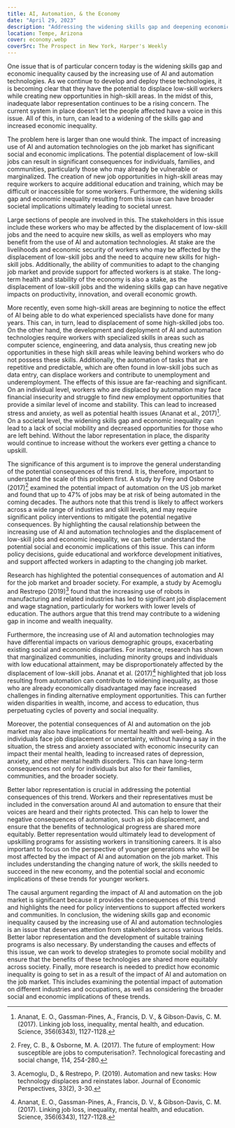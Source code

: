 ```yaml
---
title: AI, Automation, & the Economy
date: "April 29, 2023"
description: "Addressing the widening skills gap and deepening economic inequality caused by the increasing use of AI and automation, this article emphasizes the significance of labor representation and policy interventions for a more equitable future of work."
location: Tempe, Arizona
cover: economy.webp
coverSrc: The Prospect in New York, Harper's Weekly
---
```


One issue that is of particular concern today is the widening skills gap and economic inequality caused by the increasing use of AI and automation technologies. As we continue to develop and deploy these technologies, it is becoming clear that they have the potential to displace low-skill workers while creating new opportunities in high-skill areas. In the midst of this, inadequate labor representation continues to be a rising concern. The current system in place doesn’t let the people affected have a voice in this issue. All of this, in turn, can lead to a widening of the skills gap and increased economic inequality.

The problem here is larger than one would think. The impact of increasing use of AI and automation technologies on the job market has significant social and economic implications. The potential displacement of low-skill jobs can result in significant consequences for individuals, families, and communities, particularly those who may already be vulnerable or marginalized. The creation of new job opportunities in high-skill areas may require workers to acquire additional education and training, which may be difficult or inaccessible for some workers. Furthermore, the widening skills gap and economic inequality resulting from this issue can have broader societal implications ultimately leading to societal unrest.

Large sections of people are involved in this. The stakeholders in this issue include these workers who may be affected by the displacement of low-skill jobs and the need to acquire new skills, as well as employers who may benefit from the use of AI and automation technologies. At stake are the livelihoods and economic security of workers who may be affected by the displacement of low-skill jobs and the need to acquire new skills for high-skill jobs. Additionally, the ability of communities to adapt to the changing job market and provide support for affected workers is at stake. The long-term health and stability of the economy is also a stake, as the displacement of low-skill jobs and the widening skills gap can have negative impacts on productivity, innovation, and overall economic growth.

More recently, even some high-skill areas are beginning to notice the effect of AI being able to do what experienced specialists have done for many years. This can, in turn, lead to displacement of some high-skilled jobs too. On the other hand, the development and deployment of AI and automation technologies require workers with specialized skills in areas such as computer science, engineering, and data analysis, thus creating new job opportunities in these high skill areas while leaving behind workers who do not possess these skills. Additionally, the automation of tasks that are repetitive and predictable, which are often found in low-skill jobs such as data entry, can displace workers and contribute to unemployment and underemployment. The effects of this issue are far-reaching and significant. On an individual level, workers who are displaced by automation may face financial insecurity and struggle to find new employment opportunities that provide a similar level of income and stability. This can lead to increased stress and anxiety, as well as potential health issues (Ananat et al., 2017)[^1]. On a societal level, the widening skills gap and economic inequality can lead to a lack of social mobility and decreased opportunities for those who are left behind. Without the labor representation in place, the disparity would continue to increase without the workers ever getting a chance to upskill.

The significance of this argument is to improve the general understanding of the potential consequences of this trend. It is, therefore, important to understand the scale of this problem first. A study by Frey and Osborne (2017)[^2] examined the potential impact of automation on the US job market and found that up to 47% of jobs may be at risk of being automated in the coming decades. The authors note that this trend is likely to affect workers across a wide range of industries and skill levels, and may require significant policy interventions to mitigate the potential negative consequences. By highlighting the causal relationship between the increasing use of AI and automation technologies and the displacement of low-skill jobs and economic inequality, we can better understand the potential social and economic implications of this issue. This can inform policy decisions, guide educational and workforce development initiatives, and support affected workers in adapting to the changing job market.

Research has highlighted the potential consequences of automation and AI for the job market and broader society. For example, a study by Acemoglu and Restrepo (2019)[^3] found that the increasing use of robots in manufacturing and related industries has led to significant job displacement and wage stagnation, particularly for workers with lower levels of education. The authors argue that this trend may contribute to a widening gap in income and wealth inequality.

Furthermore, the increasing use of AI and automation technologies may have differential impacts on various demographic groups, exacerbating existing social and economic disparities. For instance, research has shown that marginalized communities, including minority groups and individuals with low educational attainment, may be disproportionately affected by the displacement of low-skill jobs. Ananat et al. (2017)[^1] highlighted that job loss resulting from automation can contribute to widening inequality, as those who are already economically disadvantaged may face increased challenges in finding alternative employment opportunities. This can further widen disparities in wealth, income, and access to education, thus perpetuating cycles of poverty and social inequality.

Moreover, the potential consequences of AI and automation on the job market may also have implications for mental health and well-being. As individuals face job displacement or uncertainty, without having a say in the situation, the stress and anxiety associated with economic insecurity can impact their mental health, leading to increased rates of depression, anxiety, and other mental health disorders. This can have long-term consequences not only for individuals but also for their families, communities, and the broader society.

Better labor representation is crucial in addressing the potential consequences of this trend. Workers and their representatives must be included in the conversation around AI and automation to ensure that their voices are heard and their rights protected. This can help to lower the negative consequences of automation, such as job displacement, and ensure that the benefits of technological progress are shared more equitably. Better representation would ultimately lead to development of upskilling programs for assisting workers in transitioning careers. It is also important to focus on the perspective of younger generations who will be most affected by the impact of AI and automation on the job market. This includes understanding the changing nature of work, the skills needed to succeed in the new economy, and the potential social and economic implications of these trends for younger workers.

The causal argument regarding the impact of AI and automation on the job market is significant because it provides the consequences of this trend and highlights the need for policy interventions to support affected workers and communities. In conclusion, the widening skills gap and economic inequality caused by the increasing use of AI and automation technologies is an issue that deserves attention from stakeholders across various fields. Better labor representation and the development of suitable training programs is also necessary. By understanding the causes and effects of this issue, we can work to develop strategies to promote social mobility and ensure that the benefits of these technologies are shared more equitably across society. Finally, more research is needed to predict how economic inequality is going to set in as a result of the impact of AI and automation on the job market. This includes examining the potential impact of automation on different industries and occupations, as well as considering the broader social and economic implications of these trends.

[^1]: Ananat, E. O., Gassman-Pines, A., Francis, D. V., & Gibson-Davis, C. M. (2017). Linking job loss, inequality, mental health, and education. Science, 356(6343), 1127-1128.
[^2]: Frey, C. B., & Osborne, M. A. (2017). The future of employment: How susceptible are jobs to computerisation?. Technological forecasting and social change, 114, 254-280.
[^3]: Acemoglu, D., & Restrepo, P. (2019). Automation and new tasks: How technology displaces and reinstates labor. Journal of Economic Perspectives, 33(2), 3-30.
